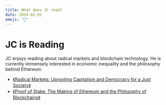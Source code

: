```yaml
---
title: What does JC read?
date: 2024-02-01
emoji: "📖"
---
```


# JC is Reading

JC enjoys reading about radical markets and blockchain technology. He is currently immensely interested in economic inequality and the philosophy behind Ethereum.

- [《Radical Markets: Uprooting Capitalism and Democracy for a Just Society》](https://www.google.com/search?q=Radical+Markets%3A+Uprooting+Capitalism+and+Democracy+for+a+Just+Society)
- [《Proof of Stake: The Making of Ethereum and the Philosophy of Blockchains》](https://www.google.com/search?q=Proof+of+Stake%3A+The+Making+of+Ethereum+and+the+Philosophy+of+Blockchains)
